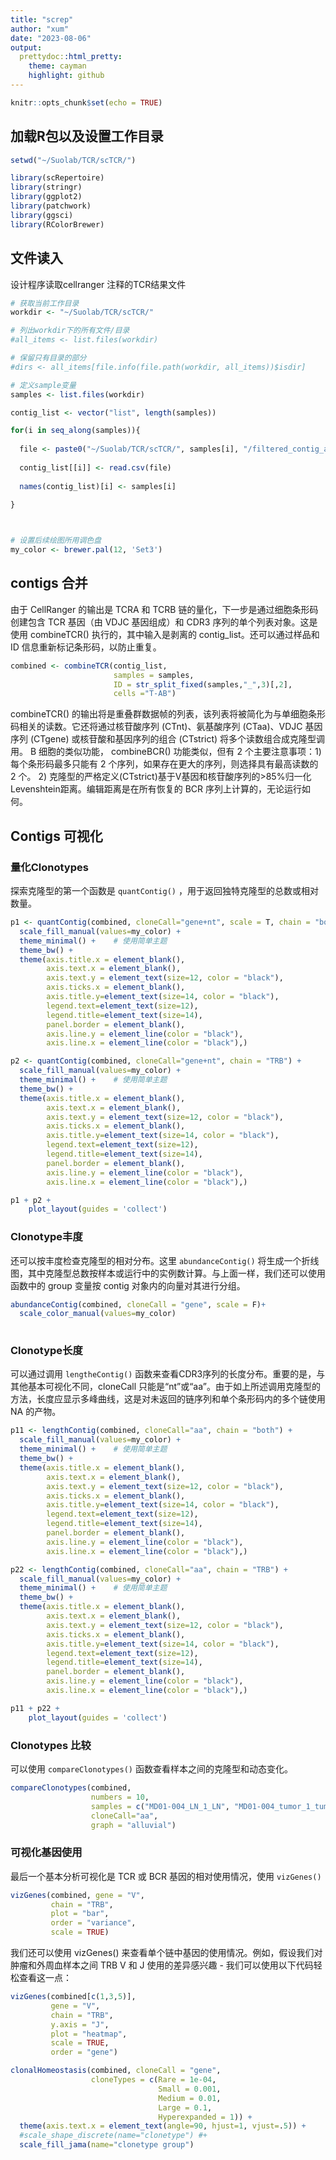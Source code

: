 ```yaml
---
title: "screp"
author: "xum"
date: "2023-08-06"
output: 
  prettydoc::html_pretty:
    theme: cayman
    highlight: github
---
```


```r
knitr::opts_chunk$set(echo = TRUE)
```

## 加载R包以及设置工作目录

```r
setwd("~/Suolab/TCR/scTCR/")

library(scRepertoire)
library(stringr)
library(ggplot2)
library(patchwork)
library(ggsci)
library(RColorBrewer)
```

## 文件读入

设计程序读取cellranger 注释的TCR结果文件

```r
# 获取当前工作目录
workdir <- "~/Suolab/TCR/scTCR/"

# 列出workdir下的所有文件/目录
#all_items <- list.files(workdir)

# 保留只有目录的部分
#dirs <- all_items[file.info(file.path(workdir, all_items))$isdir]

# 定义sample变量  
samples <- list.files(workdir)

contig_list <- vector("list", length(samples)) 

for(i in seq_along(samples)){
  
  file <- paste0("~/Suolab/TCR/scTCR/", samples[i], "/filtered_contig_annotations.csv")
  
  contig_list[[i]] <- read.csv(file)
  
  names(contig_list)[i] <- samples[i]
  
}



# 设置后续绘图所用调色盘
my_color <- brewer.pal(12, 'Set3')
```


## contigs 合并


由于 CellRanger 的输出是 TCRA 和 TCRB 链的量化，下一步是通过细胞条形码创建包含 TCR 基因（由 VDJC 基因组成）和 CDR3 序列的单个列表对象。这是使用 combineTCR() 执行的，其中输入是剥离的 contig_list。还可以通过样品和 ID 信息重新标记条形码，以防止重复。

```r
combined <- combineTCR(contig_list, 
                       samples = samples, 
                       ID = str_split_fixed(samples,"_",3)[,2], 
                       cells ="T-AB")

```

combineTCR() 的输出将是重叠群数据帧的列表，该列表将被简化为与单细胞条形码相关的读数。它还将通过核苷酸序列 (CTnt)、氨基酸序列 (CTaa)、VDJC 基因序列 (CTgene) 或核苷酸和基因序列的组合 (CTstrict) 将多个读数组合成克隆型调用。 B 细胞的类似功能， combineBCR() 功能类似，但有 2 个主要注意事项：1) 每个条形码最多只能有 2 个序列，如果存在更大的序列，则选择具有最高读数的 2 个。 2) 克隆型的严格定义(CTstrict)基于V基因和核苷酸序列的>85%归一化Levenshtein距离。编辑距离是在所有恢复的 BCR 序列上计算的，无论运行如何。


## Contigs 可视化

### 量化Clonotypes

探索克隆型的第一个函数是 `quantContig()` ，用于返回独特克隆型的总数或相对数量。
```r

p1 <- quantContig(combined, cloneCall="gene+nt", scale = T, chain = "both") +
  scale_fill_manual(values=my_color) +
  theme_minimal() +    # 使用简单主题
  theme_bw() +
  theme(axis.title.x = element_blank(),
        axis.text.x = element_blank(),
        axis.text.y = element_text(size=12, color = "black"),
        axis.ticks.x = element_blank(),
        axis.title.y=element_text(size=14, color = "black"),
        legend.text=element_text(size=12),
        legend.title=element_text(size=14),
        panel.border = element_blank(),
        axis.line.y = element_line(color = "black"),
        axis.line.x = element_line(color = "black"),)

p2 <- quantContig(combined, cloneCall="gene+nt", chain = "TRB") +
  scale_fill_manual(values=my_color) +
  theme_minimal() +    # 使用简单主题
  theme_bw() +
  theme(axis.title.x = element_blank(),
        axis.text.x = element_blank(),
        axis.text.y = element_text(size=12, color = "black"),
        axis.ticks.x = element_blank(),
        axis.title.y=element_text(size=14, color = "black"),
        legend.text=element_text(size=12),
        legend.title=element_text(size=14),
        panel.border = element_blank(),
        axis.line.y = element_line(color = "black"),
        axis.line.x = element_line(color = "black"),)

p1 + p2 +
    plot_layout(guides = 'collect')
```

### Clonotype丰度

还可以按丰度检查克隆型的相对分布。这里 `abundanceContig()` 将生成一个折线图，其中克隆型总数按样本或运行中的实例数计算。与上面一样，我们还可以使用函数中的 group 变量按 contig 对象内的向量对其进行分组。

```r
abundanceContig(combined, cloneCall = "gene", scale = F)+
  scale_color_manual(values=my_color)
  
```

### Clonotype长度

可以通过调用 `lengtheContig()` 函数来查看CDR3序列的长度分布。重要的是，与其他基本可视化不同，cloneCall 只能是“nt”或“aa”。由于如上所述调用克隆型的方法，长度应显示多峰曲线，这是对未返回的链序列和单个条形码内的多个链使用 NA 的产物。

```r

p11 <- lengthContig(combined, cloneCall="aa", chain = "both") +
  scale_fill_manual(values=my_color) +
  theme_minimal() +    # 使用简单主题
  theme_bw() +
  theme(axis.title.x = element_blank(),
        axis.text.x = element_blank(),
        axis.text.y = element_text(size=12, color = "black"),
        axis.ticks.x = element_blank(),
        axis.title.y=element_text(size=14, color = "black"),
        legend.text=element_text(size=12),
        legend.title=element_text(size=14),
        panel.border = element_blank(),
        axis.line.y = element_line(color = "black"),
        axis.line.x = element_line(color = "black"),)

p22 <- lengthContig(combined, cloneCall="aa", chain = "TRB") +
  scale_fill_manual(values=my_color) +
  theme_minimal() +    # 使用简单主题
  theme_bw() +
  theme(axis.title.x = element_blank(),
        axis.text.x = element_blank(),
        axis.text.y = element_text(size=12, color = "black"),
        axis.ticks.x = element_blank(),
        axis.title.y=element_text(size=14, color = "black"),
        legend.text=element_text(size=12),
        legend.title=element_text(size=14),
        panel.border = element_blank(),
        axis.line.y = element_line(color = "black"),
        axis.line.x = element_line(color = "black"),)

p11 + p22 +
    plot_layout(guides = 'collect')

```



### Clonotypes 比较

可以使用 `compareClonotypes()` 函数查看样本之间的克隆型和动态变化。

```r
compareClonotypes(combined, 
                  numbers = 10, 
                  samples = c("MD01-004_LN_1_LN", "MD01-004_tumor_1_tumor"), 
                  cloneCall="aa", 
                  graph = "alluvial")


```

### 可视化基因使用

最后一个基本分析可视化是 TCR 或 BCR 基因的相对使用情况，使用 `vizGenes()`

```r
vizGenes(combined, gene = "V", 
         chain = "TRB", 
         plot = "bar", 
         order = "variance", 
         scale = TRUE)


```

我们还可以使用 vizGenes() 来查看单个链中基因的使用情况。例如，假设我们对肿瘤和外周血样本之间 TRB V 和 J 使用的差异感兴趣 - 我们可以使用以下代码轻松查看这一点：

```r
vizGenes(combined[c(1,3,5)], 
         gene = "V", 
         chain = "TRB", 
         y.axis = "J", 
         plot = "heatmap", 
         scale = TRUE, 
         order = "gene")

```


```r

clonalHomeostasis(combined, cloneCall = "gene",
                  cloneTypes = c(Rare = 1e-04,
                                 Small = 0.001,
                                 Medium = 0.01,
                                 Large = 0.1,
                                 Hyperexpanded = 1)) +
  theme(axis.text.x = element_text(angle=90, hjust=1, vjust=.5)) +
  #scale_shape_discrete(name="clonetype") #+
  scale_fill_jama(name="clonetype group")

```





